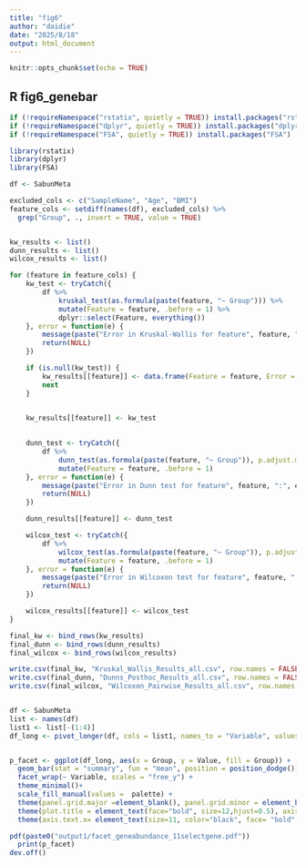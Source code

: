 ```yaml
---
title: "fig6"
author: "daidie"
date: "2025/8/18"
output: html_document
---
```


```r
knitr::opts_chunk$set(echo = TRUE)
```

## R fig6_genebar

```r
if (!requireNamespace("rstatix", quietly = TRUE)) install.packages("rstatix")
if (!requireNamespace("dplyr", quietly = TRUE)) install.packages("dplyr")
if (!requireNamespace("FSA", quietly = TRUE)) install.packages("FSA")

library(rstatix)
library(dplyr)
library(FSA)

df <- SabunMeta

excluded_cols <- c("SampleName", "Age", "BMI")
feature_cols <- setdiff(names(df), excluded_cols) %>% 
  grep("Group", ., invert = TRUE, value = TRUE)  


kw_results <- list()
dunn_results <- list()
wilcox_results <- list()

for (feature in feature_cols) {
    kw_test <- tryCatch({
        df %>% 
            kruskal_test(as.formula(paste(feature, "~ Group"))) %>% 
            mutate(Feature = feature, .before = 1) %>% 
            dplyr::select(Feature, everything())
    }, error = function(e) {
        message(paste("Error in Kruskal-Wallis for feature", feature, ":", e$message))
        return(NULL)
    })

    if (is.null(kw_test)) {
        kw_results[[feature]] <- data.frame(Feature = feature, Error = "Kruskal-Wallis Error")
        next
    }

   
    kw_results[[feature]] <- kw_test

  
    dunn_test <- tryCatch({
        df %>% 
            dunn_test(as.formula(paste(feature, "~ Group")), p.adjust.method = "BH") %>% 
            mutate(Feature = feature, .before = 1)
    }, error = function(e) {
        message(paste("Error in Dunn test for feature", feature, ":", e$message))
        return(NULL)
    })

    dunn_results[[feature]] <- dunn_test

    wilcox_test <- tryCatch({
        df %>% 
            wilcox_test(as.formula(paste(feature, "~ Group")), p.adjust.method = "BH") %>% 
            mutate(Feature = feature, .before = 1)
    }, error = function(e) {
        message(paste("Error in Wilcoxon test for feature", feature, ":", e$message))
        return(NULL)
    })

    wilcox_results[[feature]] <- wilcox_test
}

final_kw <- bind_rows(kw_results)
final_dunn <- bind_rows(dunn_results)
final_wilcox <- bind_rows(wilcox_results)

write.csv(final_kw, "Kruskal_Wallis_Results_all.csv", row.names = FALSE)
write.csv(final_dunn, "Dunns_Posthoc_Results_all.csv", row.names = FALSE)
write.csv(final_wilcox, "Wilcoxon_Pairwise_Results_all.csv", row.names = FALSE)



```






```r
df <- SabunMeta
list <- names(df)
list1 <- list[-(1:4)]
df_long <- pivot_longer(df, cols = list1, names_to = "Variable", values_to = "Value")


p_facet <- ggplot(df_long, aes(x = Group, y = Value, fill = Group)) +
  geom_bar(stat = "summary", fun = "mean", position = position_dodge()) +
  facet_wrap(~ Variable, scales = "free_y") + 
  theme_minimal()+
  scale_fill_manual(values =  palette) +
  theme(panel.grid.major =element_blank(), panel.grid.minor = element_blank(), panel.background = element_blank(),axis.line = element_line(colour = "black"))+  
  theme(plot.title = element_text(face="bold", size=12,hjust=0.5), axis.title.y=element_text(size=10,face="bold"),axis.title.x=element_text(size=0,face="bold"))+
  theme(axis.text.x= element_text(size=11, color="black", face= "bold", vjust=0, hjust=0,angle=0))

pdf(paste0("output1/facet_geneabundance_11selectgene.pdf"))
  print(p_facet)
dev.off()

```

